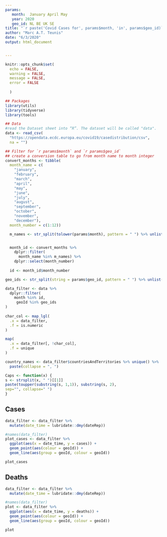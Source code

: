 ```yaml
---
params:
   month:  January April May
   year: 2020
   geo_id: NL BE UK SE
title: "`r paste('Covid Cases for', params$month, 'in', params$geo_id)`"
author: "Marc A.T. Teunis"
date: "6/3/2020"
output: html_document


---
```


```r
knitr::opts_chunk$set(
  echo = FALSE,
  warning = FALSE,
  message = FALSE,
  error = FALSE
  
  )
```


```r
## Packages
library(utils)
library(tidyverse)
library(tools)
```


```r
## Data
#read the Dataset sheet into “R”. The dataset will be called "data".
data <- read_csv(
  "https://opendata.ecdc.europa.eu/covid19/casedistribution/csv", 
  na = "")

```


```r

## Filter for `r params$month` and `r params$geo_id`
## create a conversion table to go from month name to month integer
convert_months <- tibble(
  month_name = c(
    "january",
    "february",
    "march",
    "april",
    "may",
    "june",
    "july",
    "august",
    "september",
    "october",
    "november",
    "december"),
  month_number = c(1:12))

  m_names <- str_split(tolower(params$month), pattern = " ") %>% unlist()


  month_id <- convert_months %>%
    dplyr::filter(
      month_name %in% m_names) %>% 
    dplyr::select(month_number)
  
  id <- month_id$month_number

geo_ids <- str_split(string = params$geo_id, pattern = " ") %>% unlist()

data_filter <- data %>%
  dplyr::filter(
    month %in% id,
     geoId %in% geo_ids
)
  
char_col <- map_lgl(
  .x = data_filter,
  .f = is.numeric 
)

map(
  .x = data_filter[, !char_col],
  .f = unique
)

country_names <- data_filter$countriesAndTerritories %>% unique() %>%
  paste(collapse = ", ")

Caps <- function(x) {
s <- strsplit(x, " ")[[1]]
paste(toupper(substring(s, 1,1)), substring(s, 2),
sep="", collapse=" ")
}


```

## Cases
```r
data_filter <- data_filter %>% 
  mutate(date_time = lubridate::dmy(dateRep))

#names(data_filter)
plot_cases <- data_filter %>%
  ggplot(aes(x = date_time, y = cases)) +
  geom_point(aes(colour = geoId)) +
  geom_line(aes(group = geoId, colour = geoId))

plot_cases

```

## Deaths
```r
data_filter <- data_filter %>% 
  mutate(date_time = lubridate::dmy(dateRep))

#names(data_filter)
plot <- data_filter %>%
  ggplot(aes(x = date_time, y = deaths)) +
  geom_point(aes(colour = geoId)) +
  geom_line(aes(group = geoId, colour = geoId))

plot

```


